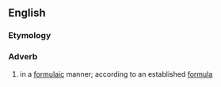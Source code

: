 ==English==

===Etymology===
{{suffix|formulaic|ally|t2=adverb|lang=en}}

===Adverb===
{{en-adv|-}}

# in a [[formulaic]] manner; according to an established [[formula]]